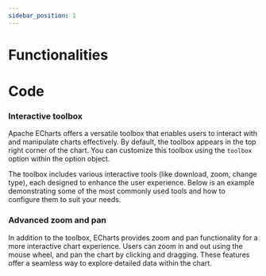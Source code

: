 ```yaml
---
sidebar_position: 1
---
```


# Functionalities


# Code

### Interactive toolbox

Apache ECharts offers a versatile toolbox that enables users to interact with and manipulate charts effectively.
By default, the toolbox appears in the top right corner of the chart.
You can customize this toolbox using the `toolbox` option within the option object.

The toolbox includes various interactive tools (like download, zoom, change type), each designed to enhance the user experience.
Below is an example demonstrating some of the most commonly used tools and how to configure them to suit your needs.

<EchartsSpecialToolboxPlayground height="40rem" />

### Advanced zoom and pan

In addition to the toolbox, ECharts provides zoom and pan functionality for a more interactive chart experience.
Users can zoom in and out using the mouse wheel, and pan the chart by clicking and dragging.
These features offer a seamless way to explore detailed data within the chart.

<EchartsSpecialZoomPlayground height="40rem" />


